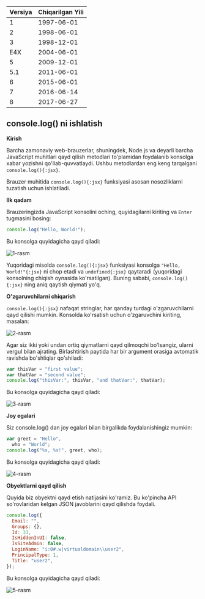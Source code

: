| Versiya | Chiqarilgan Yili |
| ------- | ---------------- |
| 1       | 1997-06-01       |
| 2       | 1998-06-01       |
| 3       | 1998-12-01       |
| E4X     | 2004-06-01       |
| 5       | 2009-12-01       |
| 5.1     | 2011-06-01       |
| 6       | 2015-06-01       |
| 7       | 2016-06-14       |
| 8       | 2017-06-27       |

## console.log() ni ishlatish

**Kirish**

Barcha zamonaviy web-brauzerlar, shuningdek, Node.js va deyarli barcha JavaScript muhitlari qayd qilish metodlari to'plamidan foydalanib konsolga xabar yozishni qo'llab-quvvatlaydi. Ushbu metodlardan eng keng tarqalgani `console.log(){:jsx}`.

Brauzer muhitida `console.log(){:jsx}` funksiyasi asosan nosozliklarni tuzatish uchun ishlatiladi.

**Ilk qadam**

Brauzeringizda JavaScript konsolini oching, quyidagilarni kiriting va `Enter` tugmasini bosing:

```js
console.log("Hello, World!");
```

Bu konsolga quyidagicha qayd qiladi:

![1-rasm](https://i.stack.imgur.com/Io1Iv.png)

Yuqoridagi misolda `console.log(){:jsx}` funksiyasi konsolga `"Hello, World!"{:jsx}` ni chop etadi va `undefined{:jsx}` qaytaradi (yuqoridagi konsolning chiqish oynasida ko'rsatilgan). Buning sababi, `console.log(){:jsx}` ning aniq qaytish qiymati yo'q.

**O'zgaruvchilarni chiqarish**

`console.log(){:jsx}` nafaqat stringlar, har qanday turdagi o'zgaruvchilarni qayd qilishi mumkin. Konsolda ko'rsatish uchun o'zgaruvchini kiriting, masalan:

![2-rasm](https://i.stack.imgur.com/oSX2F.png)

Agar siz ikki yoki undan ortiq qiymatlarni qayd qilmoqchi bo'lsangiz, ularni vergul bilan ajrating. Birlashtirish paytida har bir argument orasiga avtomatik ravishda bo'shliqlar qo'shiladi:

```js
var thisVar = "first value";
var thatVar = "second value";
console.log("thisVar:", thisVar, "and thatVar:", thatVar);
```

Bu konsolga quyidagicha qayd qiladi:

![3-rasm](https://i.stack.imgur.com/LuMaA.png)

**Joy egalari**

Siz console.log() dan joy egalari bilan birgalikda foydalanishingiz mumkin:

```js
var greet = "Hello",
  who = "World";
console.log("%s, %s!", greet, who);
```

Bu konsolga quyidagicha qayd qiladi:

![4-rasm](https://i.stack.imgur.com/KfHut.png)

**Obyektlarni qayd qilish**

Quyida biz obyektni qayd etish natijasini ko'ramiz. Bu ko'pincha API so'rovlaridan kelgan JSON javoblarini qayd qilishda foydali.

```js
console.log({
  Email: "",
  Groups: {},
  Id: 33,
  IsHiddenInUI: false,
  IsSiteAdmin: false,
  LoginName: "i:0#.w|virtualdomain\\user2",
  PrincipalType: 1,
  Title: "user2",
});
```

Bu konsolga quyidagicha qayd qiladi:

![5-rasm](https://i.stack.imgur.com/Zxd6g.png)
